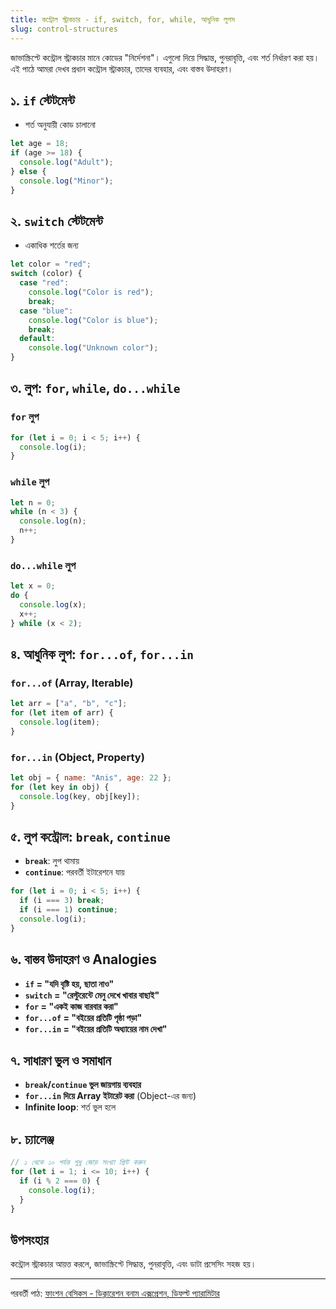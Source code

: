 ```yaml
---
title: কন্ট্রোল স্ট্রাকচার - if, switch, for, while, আধুনিক লুপস
slug: control-structures
---
```


জাভাস্ক্রিপ্টে কন্ট্রোল স্ট্রাকচার মানে কোডের "নির্দেশনা"। এগুলো দিয়ে সিদ্ধান্ত, পুনরাবৃত্তি, এবং শর্ত নির্ধারণ করা হয়। এই পাঠে আমরা দেখব প্রধান কন্ট্রোল স্ট্রাকচার, তাদের ব্যবহার, এবং বাস্তব উদাহরণ।

## ১. `if` স্টেটমেন্ট

- শর্ত অনুযায়ী কোড চালানো

```js
let age = 18;
if (age >= 18) {
  console.log("Adult");
} else {
  console.log("Minor");
}
```

## ২. `switch` স্টেটমেন্ট

- একাধিক শর্তের জন্য

```js
let color = "red";
switch (color) {
  case "red":
    console.log("Color is red");
    break;
  case "blue":
    console.log("Color is blue");
    break;
  default:
    console.log("Unknown color");
}
```

## ৩. লুপ: `for`, `while`, `do...while`

### `for` লুপ

```js
for (let i = 0; i < 5; i++) {
  console.log(i);
}
```

### `while` লুপ

```js
let n = 0;
while (n < 3) {
  console.log(n);
  n++;
}
```

### `do...while` লুপ

```js
let x = 0;
do {
  console.log(x);
  x++;
} while (x < 2);
```

## ৪. আধুনিক লুপ: `for...of`, `for...in`

### `for...of` (Array, Iterable)

```js
let arr = ["a", "b", "c"];
for (let item of arr) {
  console.log(item);
}
```

### `for...in` (Object, Property)

```js
let obj = { name: "Anis", age: 22 };
for (let key in obj) {
  console.log(key, obj[key]);
}
```

## ৫. লুপ কন্ট্রোল: `break`, `continue`

- **`break`**: লুপ থামায়
- **`continue`**: পরবর্তী ইটারেশনে যায়

```js
for (let i = 0; i < 5; i++) {
  if (i === 3) break;
  if (i === 1) continue;
  console.log(i);
}
```

## ৬. বাস্তব উদাহরণ ও Analogies

- **`if` = "যদি বৃষ্টি হয়, ছাতা নাও"**
- **`switch` = "রেস্টুরেন্টে মেনু দেখে খাবার বাছাই"**
- **`for` = "একই কাজ বারবার করা"**
- **`for...of` = "বইয়ের প্রতিটি পৃষ্ঠা পড়া"**
- **`for...in` = "বইয়ের প্রতিটি অধ্যায়ের নাম দেখা"**

## ৭. সাধারণ ভুল ও সমাধান

- **`break`/`continue` ভুল জায়গায় ব্যবহার**
- **`for...in` দিয়ে Array ইটারেট করা** (Object-এর জন্য)
- **Infinite loop**: শর্ত ভুল হলে

## ৮. চ্যালেঞ্জ

```js
// ১ থেকে ১০ পর্যন্ত শুধু জোড় সংখ্যা প্রিন্ট করুন
for (let i = 1; i <= 10; i++) {
  if (i % 2 === 0) {
    console.log(i);
  }
}
```

## উপসংহার

কন্ট্রোল স্ট্রাকচার আয়ত্ত করলে, জাভাস্ক্রিপ্টে সিদ্ধান্ত, পুনরাবৃত্তি, এবং ডাটা প্রসেসিং সহজ হয়।

---

পরবর্তী পাঠ: [ফাংশন বেসিকস - ডিক্লারেশন বনাম এক্সপ্রেশন, ডিফল্ট প্যারামিটার](/js/functions-basics)
